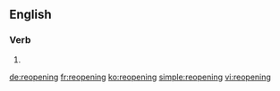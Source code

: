 ==English==

===Verb===
{{head|en}}

# {{present participle of|reopen|lang=en}}

[[de:reopening]]
[[fr:reopening]]
[[ko:reopening]]
[[simple:reopening]]
[[vi:reopening]]